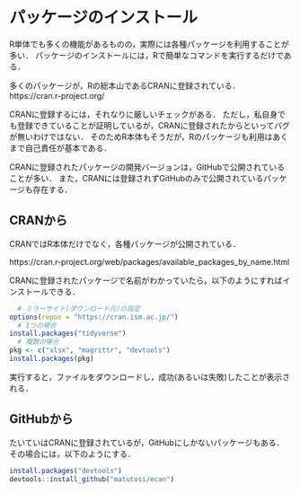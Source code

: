 # パッケージのインストール {#package}

R単体でも多くの機能があるものの，実際には各種パッケージを利用することが多い．
パッケージのインストールには，Rで簡単なコマンドを実行するだけである．

多くのパッケージが，Rの総本山であるCRANに登録されている．
https://cran.r-project.org/

CRANに登録するには，それなりに厳しいチェックがある．
ただし，私自身でも登録できていることが証明しているが，CRANに登録されたからといってバグが無いわけではない．
そのためR本体もそうだが，Rのパッケージも利用はあくまで自己責任が基本である．

CRANに登録されたパッケージの開発バージョンは，GitHubで公開されていることが多い．
また，CRANには登録されずGitHubのみで公開されているパッケージも存在する．

## CRANから {#cran}

CRANではR本体だけでなく，各種パッケージが公開されている．

https://cran.r-project.org/web/packages/available_packages_by_name.html

CRANに登録されたパッケージで名前がわかっていたら，以下のようにすればインストールできる．

```r
  # ミラーサイト(ダウンロード元)の設定
options(repos = "https://cran.ism.ac.jp/")
  # 1つの場合
install.packages("tidyverse")
  # 複数の場合
pkg <- c("xlsx", "magrittr", "devtools")
install.packages(pkg)
```

実行すると，ファイルをダウンロードし，成功(あるいは失敗)したことが表示される．

## GitHubから {#github}

たいていはCRANに登録されているが，GitHubにしかないパッケージもある．
その場合には，以下のようにする．

```r
install.packages("devtools")
devtools::install_github("matutosi/ecan")
```


